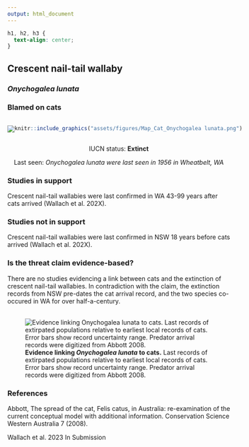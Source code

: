 ```yaml
---
output: html_document
---
```

```css
h1, h2, h3 {
  text-align: center;
}
```

## **Crescent nail-tail wallaby**
### *Onychogalea lunata*
### Blamed on cats

:::: {style="display: flex;"}

::: {}

[![](assets/photos/Onychogalea lunata.png)](https://www.inaturalist.org/photos/136739?size=original)

:::

::: {}

:::

::: {}
  ```r
  knitr::include_graphics("assets/figures/Map_Cat_Onychogalea lunata.png")
  ```
:::

::::

<center>
IUCN status: **Extinct**

Last seen: *Onychogalea lunata were last seen in 1956 in Wheatbelt, WA*

</center>


### Studies in support

Crescent nail-tail wallabies were last confirmed in WA 43-99 years after cats arrived (Wallach et al. 202X).

### Studies not in support

Crescent nail-tail wallabies were last confirmed in NSW 18 years before cats arrived (Wallach et al. 202X).

### Is the threat claim evidence-based?

There are no studies evidencing a link between cats and the extinction of crescent nail-tail wallabies. In contradiction with the claim, the extinction records from NSW pre-dates the cat arrival record, and the two species co-occured in WA for over half-a-century.
<br>
<br>

![**Evidence linking *Onychogalea lunata* to cats.** Last records of extirpated populations relative to earliest local records of cats. Error bars show record uncertainty range. Predator arrival records were digitized from Abbott 2008.](assets/figures/Main_Evidence_Cat_Onychogalea lunata.png)

### References

Abbott, The spread of the cat, Felis catus, in Australia: re-examination of the current conceptual model with additional information. Conservation Science Western Australia 7 (2008).

Wallach et al. 2023 In Submission

